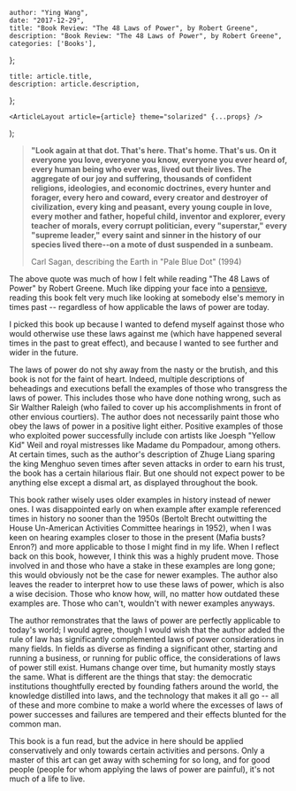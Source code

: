 

    author: "Ying Wang",
    date: "2017-12-29",
    title: "Book Review: "The 48 Laws of Power", by Robert Greene",
    description: "Book Review: "The 48 Laws of Power", by Robert Greene",
    categories: ['Books'],
};

    title: article.title,
    description: article.description,
};

    <ArticleLayout article={article} theme="solarized" {...props} />
);


> **"Look again at that dot. That's here. That's home. That's us. On it everyone you love, everyone you know, everyone you ever heard of, every human being who ever was, lived out their lives. The aggregate of our joy and suffering, thousands of confident religions, ideologies, and economic doctrines, every hunter and forager, every hero and coward, every creator and destroyer of civilization, every king and peasant, every young couple in love, every mother and father, hopeful child, inventor and explorer, every teacher of morals, every corrupt politician, every "superstar," every "supreme leader," every saint and sinner in the history of our species lived there--on a mote of dust suspended in a sunbeam.**
>
> Carl Sagan, describing the Earth in "Pale Blue Dot" (1994)

The above quote was much of how I felt while reading "The 48 Laws of Power" by Robert Greene. Much like dipping your face into a [pensieve](http://harrypotter.wikia.com/wiki/Pensieve), reading this book felt very much like looking at somebody else's memory in times past -- regardless of how applicable the laws of power are today.

I picked this book up because I wanted to defend myself against those who would otherwise use these laws against me (which have happened several times in the past to great effect), and because I wanted to see further and wider in the future.

The laws of power do not shy away from the nasty or the brutish, and this book is not for the faint of heart. Indeed, multiple descriptions of beheadings and executions befall the examples of those who transgress the laws of power. This includes those who have done nothing wrong, such as Sir Walther Raleigh (who failed to cover up his accomplishments in front of other envious courtiers). The author does not necessarily paint those who obey the laws of power in a positive light either. Positive examples of those who exploited power successfully include con artists like Joesph "Yellow Kid" Weil and royal mistresses like Madame du Pompadour, among others. At certain times, such as the author's description of Zhuge Liang sparing the king Menghuo seven times after seven attacks in order to earn his trust, the book has a certain hilarious flair. But one should not expect power to be anything else except a dismal art, as displayed throughout the book.

This book rather wisely uses older examples in history instead of newer ones. I was disappointed early on when example after example referenced times in history no sooner than the 1950s (Bertolt Brecht outwitting the House Un-American Activities Committee hearings in 1952), when I was keen on hearing examples closer to those in the present (Mafia busts? Enron?) and more applicable to those I might find in my life. When I reflect back on this book, however, I think this was a highly prudent move. Those involved in and those who have a stake in these examples are long gone; this would obviously not be the case for newer examples. The author also leaves the reader to interpret how to use these laws of power, which is also a wise decision. Those who know how, will, no matter how outdated these examples are. Those who can't, wouldn't with newer examples anyways.

The author remonstrates that the laws of power are perfectly applicable to today's world; I would agree, though I would wish that the author added the rule of law has significantly complemented laws of power considerations in many fields. In fields as diverse as finding a significant other, starting and running a business, or running for public office, the considerations of laws of power still exist. Humans change over time, but humanity mostly stays the same. What is different are the things that stay: the democratic institutions thoughtfully erected by founding fathers around the world, the knowledge distilled into laws, and the technology that makes it all go -- all of these and more combine to make a world where the excesses of laws of power successes and failures are tempered and their effects blunted for the common man.

This book is a fun read, but the advice in here should be applied conservatively and only towards certain activities and persons. Only a master of this art can get away with scheming for so long, and for good people (people for whom applying the laws of power are painful), it's not much of a life to live.
